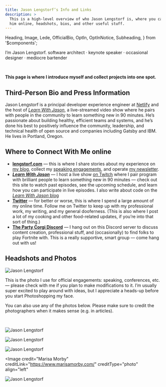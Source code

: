 ```yaml
---
title: Jason Lengstorf’s Info and Links
description: >
  This is a high-level overview of who Jason Lengstorf is, where you can find
  him online, headshots, bios, and other useful stuff.
---
```


  Heading,
  Image,
  Lede,
  OfficialBio,
  OptIn,
  OptInNotice,
  Subheading,
} from '$components';

<Beard />

<Heading>I’m Jason Lengstorf.</Heading>
<Subheading>
  software architect · keynote speaker · occasional designer · mediocre
  bartender
</Subheading>

<br />

**This page is where I introduce myself and collect projects into one spot.**

<OfficialBio>

## Third-Person Bio and Press Information

  <Lede>

Jason Lengstorf is a principal developer experience engineer at
[Netlify](https://www.netlify.com/?utm_source=lengstorf-bio&utm_medium=bio-jl&utm_campaign=devex)
and the host of [_Learn With Jason_](https://learnwithjason.dev), a
live-streamed video show where he pairs with people in the community to learn
something new in 90 minutes. He’s passionate about building healthy, efficient
teams and systems, and he’s done his best to positively influence the community,
leadership, and technical health of open source and companies including Gatsby
and IBM. He lives in Portland, Oregon.

  </Lede>
</OfficialBio>

## Where to Connect With Me online

- **[lengstorf.com](https://lengstorf.com)** — this is where I share stories
  about my experience on [my blog](https://jason.af/blog), collect my
  [speaking engagements](https://jason.af/speaking), and operate
  [my newsletter](https://jason.af/newsletter).
- **[_Learn With Jason_](https://www.learnwithjason.dev)** — I host a live show
  [on Twitch](https://jason.af/twitch) where I pair program with brilliant
  people to learn something new in 90 minutes — check out this site to watch
  past episodes, see the upcoming schedule, and learn how you can participate in
  live episodes. I also write about code on the
  [_Learn With Jason_ blog](https://jason.af/lwj/blog)
- **[Twitter](https://jason.af/twitter)** — for better or worse, this is where I
  spend a large amount of my online time. Follow me on Twitter to keep up with
  my professional work, my writing, and my general dooferness. (This is also
  where I post a lot of my cooking and other food-related updates, if you’re
  into that sort of thing.)
- **[The Party Corgi Discord](https://jason.af/pcn)** — I hang out on this
  Discord server to discuss content creation, professional stuff, and
  (occasionally) to find folks to play Fortnite with. This is a really
  supportive, smart group — come hang out with us!

## Headshots and Photos

<Image credit="Paint With Stars" creditLink="https://paintwithstars.com/" creditType="photo" align="left">

![Jason Lengstorf](/images/jason-lengstorf.jpg)

</Image>

This is the photo I use for official engagements: speaking, conferences, etc.
— please check with me if you plan to make modifications to it. I’m usually
super excited to play around with ideas, but I appreciate a heads-up before you
start Photoshopping my face.

You can also use any of the photos below. Please make sure to credit the
photographers when it makes sense (e.g. in articles).

<br style="clear: left" />

<Image credit="La Boutique de la Luz" creditLink="https://www.laboutiquedelaluz.com/" creditType="photo" link="/images/jason-lengstorf-piggyback.jpg" align="left">

![Jason Lengstorf](/images/jason-lengstorf-piggyback.jpg)

</Image>

<Image credit="Marisa Morby" creditLink="https://www.marisamorby.com/" creditType="photo" align="left">

![Jason Lengstorf](/images/jason-lengstorf-mug.jpg)

</Image>

<Image credit="Paint With Stars" creditLink="https://paintwithstars.com/" creditType="photo" align="left">

![Jason Lengstorf](/images/jason-lengstorf-smiling.jpg)

</Image>

<Image
  credit="Marisa Morby"
  creditLink="https://www.marisamorby.com/"
  creditType="photo" align="left"
>

![Jason Lengstorf](/images/jason-lengstorf-hat.jpg)

</Image>

<br style="clear: left" />
